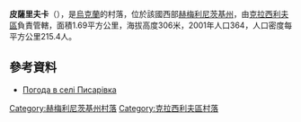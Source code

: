{{coord|49|37|2|N|26|45|21|E|scale:100000|display=title}}

'''皮薩里夫卡'''（{{lang-uk|Писарівка}}），是[[烏克蘭|烏克蘭]]的村落，位於該國西部[[赫梅利尼茨基州|赫梅利尼茨基州]]，由[[克拉西利夫區|克拉西利夫區]]負責管轄，面積1.69平方公里，海拔高度306米，2001年人口364，人口密度每平方公里215.4人。

==參考資料==
* [http://weather.in.ua/ua/hmel'nickaja/20400 Погода в селі Писарівка] {{Wayback|url=http://weather.in.ua/ua/hmel%27nickaja/20400 |date=20200807124151 }}

{{DEFAULTSORT:Писарівка}}
[[Category:赫梅利尼茨基州村落|Category:赫梅利尼茨基州村落]]
[[Category:克拉西利夫區村落|Category:克拉西利夫區村落]]


{{Khmelnytskyi-geo-stub}}